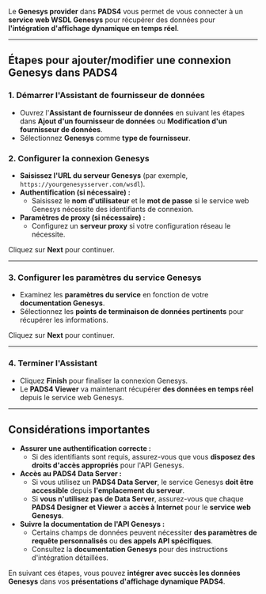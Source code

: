 Le **Genesys provider** dans **PADS4** vous permet de vous connecter à un **service web WSDL Genesys** pour récupérer des données pour **l'intégration d'affichage dynamique en temps réel**.

***

## **Étapes pour ajouter/modifier une connexion Genesys dans PADS4**

### **1. Démarrer l'Assistant de fournisseur de données**

* Ouvrez l'**Assistant de fournisseur de données** en suivant les étapes dans **Ajout d'un fournisseur de données** ou **Modification d'un fournisseur de données**.
* Sélectionnez **Genesys** comme **type de fournisseur**.

### **2. Configurer la connexion Genesys**

* **Saisissez l'URL du serveur Genesys** (par exemple, `https://yourgenesysserver.com/wsdl`).
* **Authentification (si nécessaire) :**
  * Saisissez le **nom d'utilisateur** et le **mot de passe** si le service web Genesys nécessite des identifiants de connexion.
* **Paramètres de proxy (si nécessaire) :**
  * Configurez un **serveur proxy** si votre configuration réseau le nécessite.

Cliquez sur **Next** pour continuer.

***

### **3. Configurer les paramètres du service Genesys**

* Examinez les **paramètres du service** en fonction de votre **documentation Genesys**.
* Sélectionnez les **points de terminaison de données pertinents** pour récupérer les informations.

Cliquez sur **Next** pour continuer.

***

### **4. Terminer l'Assistant**

* Cliquez **Finish** pour finaliser la connexion Genesys.
* Le **PADS4 Viewer** va maintenant récupérer **des données en temps réel** depuis le service web Genesys.

***

## **Considérations importantes**

* **Assurer une authentification correcte :**
  * Si des identifiants sont requis, assurez-vous que vous **disposez des droits d'accès appropriés** pour l'API Genesys.
* **Accès au PADS4 Data Server :**
  * Si vous utilisez un **PADS4 Data Server**, le service Genesys **doit être accessible** depuis **l'emplacement du serveur**.
  * Si **vous n'utilisez pas de Data Server**, assurez-vous que chaque **PADS4 Designer et Viewer** a **accès à Internet** pour le **service web Genesys**.
* **Suivre la documentation de l'API Genesys :**
  * Certains champs de données peuvent nécessiter **des paramètres de requête personnalisés** ou **des appels API spécifiques**.
  * Consultez la **documentation Genesys** pour des instructions d'intégration détaillées.

En suivant ces étapes, vous pouvez **intégrer avec succès les données Genesys** dans vos **présentations d'affichage dynamique PADS4**.
